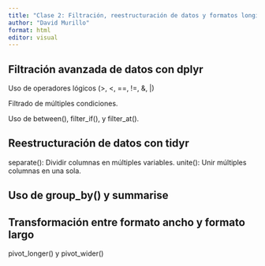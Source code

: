 ---
title: "Clase 2: Filtración, reestructuración de datos y formatos longitudinales y anchos"
author: "David Murillo"
format: html
editor: visual
---

## Filtración avanzada de datos con dplyr

Uso de operadores lógicos (>, <, ==, !=, &, |)

Filtrado de múltiples condiciones.

Uso de between(), filter_if(), y filter_at().

## Reestructuración de datos con tidyr

separate(): Dividir columnas en múltiples variables.
unite(): Unir múltiples columnas en una sola.

## Uso de group_by() y summarise

## Transformación entre formato ancho y formato largo

pivot_longer() y pivot_wider()
